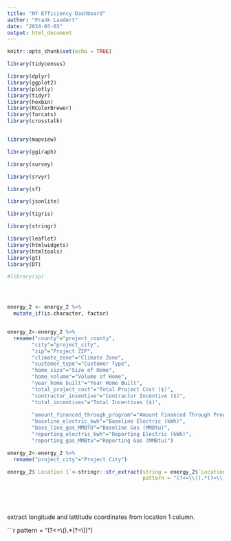 ```yaml
---
title: "NY Efficiency Dashboard"
author: "Frank Laudert"
date: "2024-03-03"
output: html_document
---
```


```r
knitr::opts_chunk$set(echo = TRUE)
```



```r



library(tidycensus)

library(dplyr)
library(ggplot2)
library(plotly)
library(tidyr)
library(hexbin)
library(RColorBrewer)
library(forcats)
library(crosstalk)


library(mapview)

library(ggiraph)

library(survey)

library(srvyr)

library(sf)

library(jsonlite)

library(tigris)

library(stringr)

library(leaflet)
library(htmlwidgets)
library(htmltools)
library(gt)
library(DT)

#library(sp)





```




```r


energy_2 <- energy_2 %>% 
  mutate_if(is.character, factor)



```



```r
energy_2<-energy_2 %>% 
  rename("county"="project_county",
        "city"="project_city",
        "zip"="Project ZIP",
        "climate_zone"="Climate Zone",
        "customer_type"="Customer Type",
        "home_size"="Size of Home",
        "home_volume"="Volume of Home",
        "year_home_built"="Year Home Built",
        "total_project_cost"="Total Project Cost ($)",
        "contractor_insentive"="Contractor Incentive ($)",
        "total_incentives"="Total Incentives ($)",
        
        "amount_financed_through_program"="Amount Financed Through Program ($)",
        "baseline_electric_kwh"="Baseline Electric (kWh)",
        "base_line_gas_MMBTU"="Baseline Gas (MMBtu)",
        "reporting_electric_kwh"="Reporting Electric (kWh)",
        "reporting_gas_MMBtu"="Reporting Gas (MMBtu)")
```


```r

energy_2<-energy_2 %>% 
  rename("project_city"="Project City")


```


```r
energy_2$`Location 1`<-stringr::str_extract(string = energy_2$`Location 1`,
                                            pattern = "(?<=\\().*(?=\\))")
                                            
                                            
                                            
                                            
```



extract longitude and lattitude coordinates from location 1 column. 

```r



pattern = "(?<=\\().*(?=\\))")



